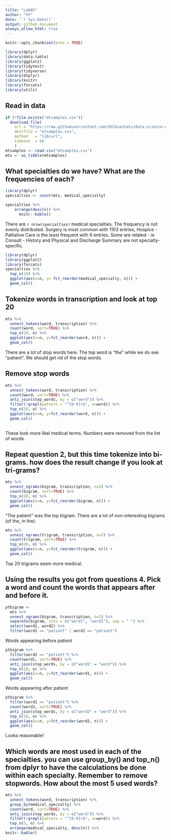 ```yaml
---
title: "Lab05"
author: "VY"
date: '`r Sys.Date()`'
output: github_document
always_allow_html: true 
---
```


```r
knitr::opts_chunk$set(echo = TRUE)
```

```r
library(dplyr)
library(data.table)
library(ggplot2)
library(tidytext)
library(tidyverse)
library(dtplyr)
library(knitr)
library(forcats)
library(utils)
```
## Read in data
```r
if (!file.exists("mtsamples.csv"))
  download.file(
    url = "https://raw.githubusercontent.com/USCbiostats/data-science-data/master/00_mtsamples/mtsamples.csv",
    destfile = "mtsamples.csv",
    method   = "libcurl",
    timeout  = 60
    )
mtsamples <- read.csv("mtsamples.csv")
mts <- as_tibble(mtsamples)
```
## What specialties do we have? What are the frequencies of each?
```r
library(dplyr)
specialties <- count(mts, medical_specialty)

specialties %>%
    arrange(desc(n)) %>% 
      knitr::kable()
```
There are `r nrow(specialties)` medical specialties. The frequency is not evenly distributed. Surgery is most common with 1103 entries, Hospice - Palliative Care is the least frequent with 6 entries. Some are related - ie Consult - History and Physical and Discharge Summary are not specialty-specific. 
```r
library(dplyr)
library(ggplot2)
library(forcats)
specialties %>% 
  top_n(10) %>%
  ggplot(aes(x=n, y= fct_reorder(medical_specialty, n))) +
  geom_col()
```
## Tokenize words in transcription and look at top 20
```r
mts %>%
  unnest_tokens(word, transcription) %>%
  count(word, sort=TRUE) %>%
  top_n(20, n) %>%
  ggplot(aes(x=n, y=fct_reorder(word, n))) +
  geom_col()
```
There are a lot of stop words here. The top word is "the" while we do see "patient". We should get rid of the stop words.

## Remove stop words
```r
mts %>%
  unnest_tokens(word, transcription) %>%
  count(word, sort=TRUE) %>%
  anti_join(stop_words, by = c("word")) %>%
  filter(!grepl(pattern = "^[0-9]+$", x=word)) %>%
  top_n(20, n) %>%
  ggplot(aes(x=n, y=fct_reorder(word, n))) +
  geom_col()
  
```
These look more likel medical terms. Numbers were removed from the list of words.

## Repeat question 2, but this time tokenize into bi-grams. how does the result change if you look at tri-grams?
```r
mts %>%
  unnest_ngrams(bigram, transcription, n=2) %>%
  count(bigram, sort=TRUE) %>%
  top_n(20, n) %>%
  ggplot(aes(x=n, y=fct_reorder(bigram, n))) +
  geom_col()


```
"The patient" was the top bigram. There are a lot of non-interesting bigrams (of the, in the).

```r
mts %>%
  unnest_ngrams(trigram, transcription, n=3) %>%
  count(trigram, sort=TRUE) %>%
  top_n(20, n) %>%
  ggplot(aes(x=n, y=fct_reorder(trigram, n))) +
  geom_col()
```
Top 20 trigrams seem more medical.

## Using the results you got from questions 4. Pick a word and count the words that appears after and before it.
```r
ptbigram <- 
  mts %>%
  unnest_ngrams(bigram, transcription, n=2) %>%
  separate(bigram, into = c("word1", "word2"), sep = " ") %>%
  select(word1, word2) %>%
  filter(word1 == "patient" | word2 == "patient")
```

Words appearing before patient
```r
ptbigram %>%
  filter(word2 == "patient") %>%
  count(word1, sort=TRUE) %>%
  anti_join(stop_words, by = c("word1" = "word")) %>%
  top_n(10, n) %>%
  ggplot(aes(x=n, y=fct_reorder(word1, n))) +
  geom_col()
```
Words appearing after patient
```r
ptbigram %>%
  filter(word1 == "patient") %>%
  count(word2, sort=TRUE) %>%
  anti_join(stop_words, by = c("word2" = "word")) %>%
  top_n(10, n) %>%
  ggplot(aes(x=n, y=fct_reorder(word2, n))) +
  geom_col()
```
Looks reasonable!

## Which words are most used in each of the specialties. you can use group_by() and top_n() from dplyr to have the calculations be done within each specialty. Remember to remove stopwords. How about the most 5 used words?
```r
mts %>%
  unnest_tokens(word, transcription) %>%
  group_by(medical_specialty) %>%
  count(word, sort=TRUE) %>%
  anti_join(stop_words, by = c("word")) %>%
  filter(!grepl(pattern = "^[0-9]+$", x=word)) %>%
  top_n(5, n) %>%
  arrange(medical_specialty, desc(n)) %>%
knitr::kable()

```



